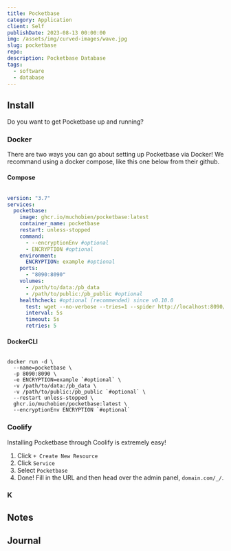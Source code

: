 ```yaml
---
title: Pocketbase
category: Application
client: Self
publishDate: 2023-08-13 00:00:00
img: /assets/img/curved-images/wave.jpg
slug: pocketbase
repo:
description: Pocketbase Database
tags:
  - software
  - database
---
```



<MDXLayer title={frontmatter.title} description={frontmatter.description}>

<Widget img={frontmatter.img} skeleton={false} >

<MDXJS>

## Install

Do you want to get Pocketbase up and running?

### Docker

There are two ways you can go about setting up Pocketbase via Docker!
We recommand using a docker compose, like this one below from their github.

#### Compose

```yaml

version: "3.7"
services:
  pocketbase:
    image: ghcr.io/muchobien/pocketbase:latest
    container_name: pocketbase
    restart: unless-stopped
    command:
      - --encryptionEnv #optional
      - ENCRYPTION #optional
    environment:
      ENCRYPTION: example #optional
    ports:
      - "8090:8090"
    volumes:
      - /path/to/data:/pb_data
      - /path/to/public:/pb_public #optional
    healthcheck: #optional (recommended) since v0.10.0
      test: wget --no-verbose --tries=1 --spider http://localhost:8090/api/health || exit 1
      interval: 5s
      timeout: 5s
      retries: 5

```

#### DockerCLI

```shell

docker run -d \
  --name=pocketbase \
  -p 8090:8090 \
  -e ENCRYPTION=example `#optional` \
  -v /path/to/data:/pb_data \
  -v /path/to/public:/pb_public `#optional` \
  --restart unless-stopped \
  ghcr.io/muchobien/pocketbase:latest \
  --encryptionEnv ENCRYPTION `#optional`

```

### Coolify

Installing Pocketbase through Coolify is extremely easy!

1. Click `+ Create New Resource`
2. Click `Service`
3. Select `Pocketbase`
4. Done! Fill in the URL and then head over the admin panel, `domain.com/_/`.

### K

</MDXJS>

<MDXJS>

## Notes

<NotesGlob />

</MDXJS>

<MDXJS>

## Journal

<JournalGlob />

</MDXJS>

</Widget>
</MDXLayer>